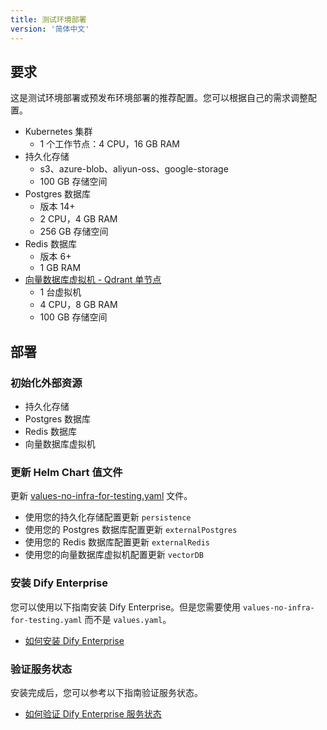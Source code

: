 ```yaml
---
title: 测试环境部署
version: '简体中文'
---
```


## 要求

这是测试环境部署或预发布环境部署的推荐配置。您可以根据自己的需求调整配置。

- Kubernetes 集群
    - 1 个工作节点：4 CPU，16 GB RAM
- 持久化存储
    - s3、azure-blob、aliyun-oss、google-storage
    - 100 GB 存储空间
- Postgres 数据库
    - 版本 14+
    - 2 CPU，4 GB RAM
    - 256 GB 存储空间
- Redis 数据库
    - 版本 6+
    - 1 GB RAM
- [向量数据库虚拟机 - Qdrant 单节点](/deployment/advanced-configuration/qdrant/single-node)
    - 1 台虚拟机
    - 4 CPU，8 GB RAM
    - 100 GB 存储空间

## 部署
### 初始化外部资源
- 持久化存储
- Postgres 数据库
- Redis 数据库
- 向量数据库虚拟机

### 更新 Helm Chart 值文件 

更新 <a href="/assets/helm-values/values-no-infra-for-testing.yaml" download="values-no-infra-for-testing.yaml">values-no-infra-for-testing.yaml</a> 文件。

- 使用您的持久化存储配置更新 `persistence`
- 使用您的 Postgres 数据库配置更新 `externalPostgres`
- 使用您的 Redis 数据库配置更新 `externalRedis`
- 使用您的向量数据库虚拟机配置更新 `vectorDB`

### 安装 Dify Enterprise
您可以使用以下指南安装 Dify Enterprise。但是您需要使用 `values-no-infra-for-testing.yaml` 而不是 `values.yaml`。
- [如何安装 Dify Enterprise](/deployment/prerequisites/kubernetes)

### 验证服务状态
安装完成后，您可以参考以下指南验证服务状态。
- [如何验证 Dify Enterprise 服务状态](/deployment/verify-services-status)